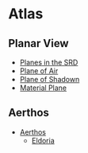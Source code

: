 # Atlas
## Planar View
- [Planes in the SRD](/SRD/Gamemastering/planes)
- [Plane of Air](/Files/Atlas/Planes/plane-of-air)
- [Plane of Shadown](/Files/Atlas/Planes/plane-of-shadow)
- [Material Plane](/Files/Atlas/Planes/Material-plane/)

## Aerthos
- [Aerthos](/Files/Atlas/Planes/Material-plane/aerthos)
    - [Eldoria](/Files/Atlas/Planes/Material-plane/Cities/eldoria)
